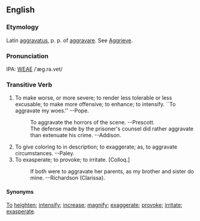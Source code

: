 ==English==
===Etymology===
Latin [[aggravatus]], p. p. of [[aggravare]].  See [[Aggrieve]].

===Pronunciation===
IPA: [[WEAE]] /ˈæg.rə.vet/

===Transitive Verb===
# To make worse, or more severe; to render less tolerable or less excusable; to make more offensive; to enhance; to intensify. ``To aggravate my woes.'' --Pope.
#:    To aggravate the horrors of the scene. --Prescott.
#:    The defense made by the prisoner's counsel did rather aggravate than extenuate his crime. --Addison.
# To give coloring to in description; to exaggerate; as, to aggravate circumstances. --Paley.
# To exasperate; to provoke; to irritate. [Colloq.]
#:    If both were to aggravate her parents, as my brother and sister do mine. --Richardson (Clarissa).

====Synonyms====
[[To]] [[heighten]]; [[intensify]]; [[increase]]; [[magnify]]; [[exaggerate]]; [[provoke]]; [[irritate]]; [[exasperate]].
